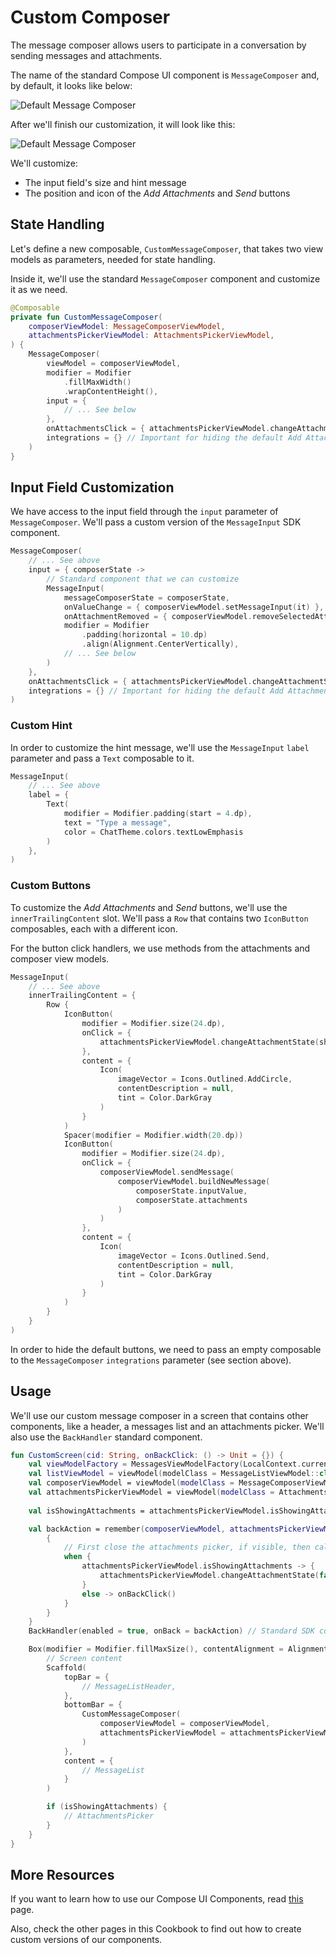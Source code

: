 # Custom Composer

The message composer allows users to participate in a conversation by sending messages and attachments.

The name of the standard Compose UI component is `MessageComposer` and, by default, it looks like below:

![Default Message Composer](../assets/cookbook_composer_default.png)

After we'll finish our customization, it will look like this:

![Default Message Composer](../assets/cookbook_composer_custom.png)

We'll customize:
- The input field's size and hint message
- The position and icon of the _Add Attachments_ and _Send_ buttons

## State Handling

Let's define a new composable, `CustomMessageComposer`, that takes two view models as parameters, needed for state handling.

Inside it, we'll use the standard `MessageComposer` component and customize it as we need.

```kotlin
@Composable
private fun CustomMessageComposer(
    composerViewModel: MessageComposerViewModel,
    attachmentsPickerViewModel: AttachmentsPickerViewModel,
) {
    MessageComposer(
        viewModel = composerViewModel,
        modifier = Modifier
            .fillMaxWidth()
            .wrapContentHeight(),
        input = {
            // ... See below
        },
        onAttachmentsClick = { attachmentsPickerViewModel.changeAttachmentState(showAttachments = true) },
        integrations = {} // Important for hiding the default Add Attachments button
    )
}
```

## Input Field Customization

We have access to the input field through the `input` parameter of `MessageComposer`. We'll pass a custom version of the `MessageInput` SDK component.

```kotlin
MessageComposer(
    // ... See above
    input = { composerState ->
        // Standard component that we can customize
        MessageInput(
            messageComposerState = composerState,
            onValueChange = { composerViewModel.setMessageInput(it) },
            onAttachmentRemoved = { composerViewModel.removeSelectedAttachment(it) },
            modifier = Modifier
                .padding(horizontal = 10.dp)
                .align(Alignment.CenterVertically),
            // ... See below
        )
    },
    onAttachmentsClick = { attachmentsPickerViewModel.changeAttachmentState(showAttachments = true) },
    integrations = {} // Important for hiding the default Add Attachments button
)
```

### Custom Hint

In order to customize the hint message, we'll use the `MessageInput` `label` parameter and pass a `Text` composable to it.

```kotlin
MessageInput(
    // ... See above
    label = {
        Text(
            modifier = Modifier.padding(start = 4.dp),
            text = "Type a message",
            color = ChatTheme.colors.textLowEmphasis
        )
    },
)
```

### Custom Buttons

To customize the _Add Attachments_ and _Send_ buttons, we'll use the `innerTrailingContent` slot. We'll pass a `Row` that contains two `IconButton` composables, each with a different icon.

For the button click handlers, we use methods from the attachments and composer view models.

```kotlin
MessageInput(
    // ... See above
    innerTrailingContent = {
        Row {
            IconButton(
                modifier = Modifier.size(24.dp),
                onClick = {
                    attachmentsPickerViewModel.changeAttachmentState(showAttachments = true)
                },
                content = {
                    Icon(
                        imageVector = Icons.Outlined.AddCircle,
                        contentDescription = null,
                        tint = Color.DarkGray
                    )
                }
            )
            Spacer(modifier = Modifier.width(20.dp))
            IconButton(
                modifier = Modifier.size(24.dp),
                onClick = {
                    composerViewModel.sendMessage(
                        composerViewModel.buildNewMessage(
                            composerState.inputValue,
                            composerState.attachments
                        )
                    )
                },
                content = {
                    Icon(
                        imageVector = Icons.Outlined.Send,
                        contentDescription = null,
                        tint = Color.DarkGray
                    )
                }
            )
        }
    }
)
```

In order to hide the default buttons, we need to pass an empty composable to the `MessageComposer` `integrations` parameter (see section above).

## Usage

We'll use our custom message composer in a screen that contains other components, like a header, a messages list and an attachments picker. We'll also use the `BackHandler` standard component.

```kotlin
fun CustomScreen(cid: String, onBackClick: () -> Unit = {}) {
    val viewModelFactory = MessagesViewModelFactory(LocalContext.current, channelId = cid)
    val listViewModel = viewModel(modelClass = MessageListViewModel::class.java, factory = viewModelFactory)
    val composerViewModel = viewModel(modelClass = MessageComposerViewModel::class.java, factory = viewModelFactory)
    val attachmentsPickerViewModel = viewModel(modelClass = AttachmentsPickerViewModel::class.java, factory = viewModelFactory)
    
    val isShowingAttachments = attachmentsPickerViewModel.isShowingAttachments

    val backAction = remember(composerViewModel, attachmentsPickerViewModel) {
        {
            // First close the attachments picker, if visible, then call onBackClick
            when {
                attachmentsPickerViewModel.isShowingAttachments -> {
                    attachmentsPickerViewModel.changeAttachmentState(false)
                }
                else -> onBackClick()
            }
        }
    }
    BackHandler(enabled = true, onBack = backAction) // Standard SDK component

    Box(modifier = Modifier.fillMaxSize(), contentAlignment = Alignment.BottomCenter) {
        // Screen content
        Scaffold(
            topBar = { 
                // MessageListHeader,
            },
            bottomBar = {
                CustomMessageComposer(
                    composerViewModel = composerViewModel,
                    attachmentsPickerViewModel = attachmentsPickerViewModel
                )
            },
            content = { 
                // MessageList
            }
        )

        if (isShowingAttachments) {
            // AttachmentsPicker
        }
    }
}
```

## More Resources
If you want to learn how to use our Compose UI Components, read [this](../compose/overview.mdx) page.

Also, check the other pages in this Cookbook to find out how to create custom versions of our components.